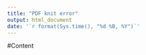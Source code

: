 ```yaml
---
title: "PDF knit error"
output: html_document
date: '`r format(Sys.time(), "%d %B, %Y")`'
---
```


#Content